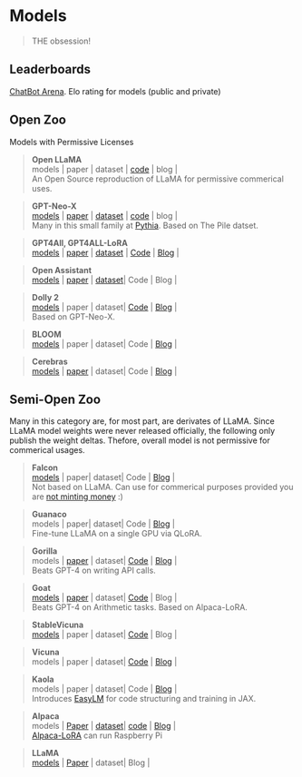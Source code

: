 # Models
> THE obsession!

## Leaderboards
[ChatBot Arena](https://lmsys.org/blog/2023-05-10-leaderboard/). Elo rating for models (public and private)

## Open Zoo
Models with Permissive Licenses



> **Open LLaMA  ** \
models | paper | dataset  | [code](https://github.com/openlm-research/open_llama) | blog |\
An Open Source reproduction of LLaMA for permissive commerical uses.


> **GPT-Neo-X  ** \
[models](https://huggingface.co/docs/transformers/model_doc/gpt_neox) | [paper](https://arxiv.org/abs/2304.01373) | [dataset](https://pile.eleuther.ai/)  | [code](https://github.com/EleutherAI/gpt-neox) | blog |\
Many in this small family at [Pythia](https://github.com/EleutherAI/pythia). Based on The Pile datset.

> **GPT4All, GPT4ALL-LoRA  ** \
[models](https://huggingface.co/nomic-ai) | [paper](https://static.nomic.ai/gpt4all/2023_GPT4All-J_Technical_Report_2.pdf) | [dataset](https://huggingface.co/datasets/nomic-ai/gpt4all-j-prompt-generations) | [Code](https://github.com/nomic-ai/gpt4all) | [Blog](https://gpt4all.io/index.html) | \

> **Open Assistant  ** \
[models](https://huggingface.co/OpenAssistant) | [paper](https://arxiv.org/abs/2304.07327) | [dataset](https://huggingface.co/datasets/OpenAssistant/oasst1)| Code | Blog | \

> **Dolly 2  ** \
[models](https://huggingface.co/databricks/dolly-v2-12b) | paper | dataset| [Code](https://github.com/databrickslabs/dolly#getting-started-with-response-generation) | [Blog](https://www.databricks.com/blog/2023/04/12/dolly-first-open-commercially-viable-instruction-tuned-llm) | \
Based on GPT-Neo-X.

> **BLOOM  ** \
[models](https://huggingface.co/bigscience/bloom) | paper | dataset| Code | [Blog](https://bigscience.huggingface.co/blog/bloom) | \

> **Cerebras  ** \
[models](https://huggingface.co/cerebras/Cerebras-GPT-13B) | [paper](https://arxiv.org/abs/2304.03208) | dataset| Code | [Blog](https://www.cerebras.net/blog/cerebras-gpt-a-family-of-open-compute-efficient-large-language-models/) | \



## Semi-Open Zoo
Many in this category are, for most part, are derivates of LLaMA. Since LLaMA model weights were never released officially, the following only publish the weight deltas. Thefore, overall model is not permissive for commerical usages.

> **Falcon  ** \
[models](https://huggingface.co/tiiuae/falcon-40b-instruct) | paper| dataset| Code | [Blog](https://falconllm.tii.ae/) | \
Not based on LLaMA. Can use for commerical purposes provided you are [not minting money](https://huggingface.co/tiiuae/falcon-7b-instruct/blob/main/LICENSE.txt) :)


> **Guanaco  ** \
models | paper| dataset| Code | [Blog](https://the-decoder.com/guanaco-is-a-chatgpt-competitor-trained-on-a-single-gpu-in-one-day/) | \
Fine-tune LLaMA on a single GPU via QLoRA.


> **Gorilla  ** \
models | [paper](https://arxiv.org/abs/2305.15334) | dataset| [Code](https://github.com/ShishirPatil/gorilla) | [Blog](https://gorilla.cs.berkeley.edu/) | \
Beats GPT-4 on writing API calls.


> **Goat  ** \
[models]() | [paper](https://arxiv.org/abs/2305.14201) | dataset| [Code](https://github.com/liutiedong/goat) | Blog | \
Beats GPT-4 on Arithmetic tasks. Based on Alpaca-LoRA.


> **StableVicuna  ** \
[models](https://huggingface.co/CarperAI/stable-vicuna-13b-delta) | paper | dataset| [Code](https://github.com/Stability-AI/StableLM) | Blog | \


> **Vicuna  ** \
models | paper | dataset| [Code](https://github.com/lm-sys/FastChat) | [Blog](https://lmsys.org/blog/2023-03-30-vicuna/) | \

> **Kaola  ** \
models | paper | dataset| Code | [Blog](https://bair.berkeley.edu/blog/2023/04/03/koala/) | \
Introduces [EasyLM](https://github.com/young-geng/EasyLM) for code structuring and training in JAX.


> **Alpaca  ** \
models | [Paper](https://arxiv.org/abs/2302.13971v1) | [dataset](https://github.com/tatsu-lab/stanford_alpaca#data-release)| [code](https://github.com/tatsu-lab/stanford_alpaca) | [Blog](https://crfm.stanford.edu/2023/03/13/alpaca.html) | \
[Alpaca-LoRA](https://github.com/tloen/alpaca-lora) can run Raspberry Pi


> **LLaMA  ** \
[models](https://huggingface.co/docs/transformers/main/en/model_doc/llama) | [Paper](https://arxiv.org/abs/2302.13971v1) | dataset| Blog | \
